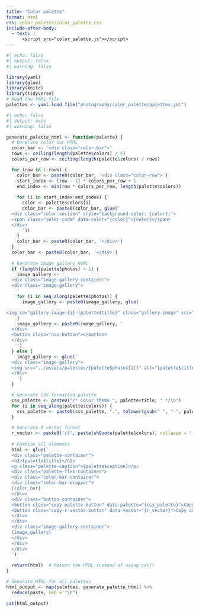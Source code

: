 ```yaml
---
title: "Color palette"
format: html
css: color_palette/color_palette.css
include-after-body: 
  - text: |
      <script src="color_palette.js"></script>
---
```


```r
#| echo: false
#| output: false
#| warning: false

library(yaml)
library(glue)
library(knitr)
library(tidyverse)
# Read the YAML file
palettes <- yaml.load_file("photography/color_palette/palettes.yml")
```

```r
#| echo: false
#| output: asis
#| warning: false

generate_palette_html <- function(palette) {
  # Generate color bar HTML
  color_bar <- '<div class="color-bar">'
  rows <- ceiling(length(palette$colors) / 5)
  colors_per_row <- ceiling(length(palette$colors) / rows)

  for (row in 1:rows) {
    color_bar <- paste0(color_bar, '<div class="color-row">')
    start_index <- (row - 1) * colors_per_row + 1
    end_index <- min(row * colors_per_row, length(palette$colors))
    
    for (i in start_index:end_index) {
      color <- palette$colors[i]
      color_bar <- paste0(color_bar, glue('
  <div class="color-section" style="background-color: {color};">
  <span class="color-code" data-color="{color}">{color}</span>
  </div>
      '))
    }
    color_bar <- paste0(color_bar, '</div>')
  }
  color_bar <- paste0(color_bar, '</div>')
  
  # Generate image gallery HTML
  if (length(palette$photos) > 1) {
    image_gallery <- '
  <div class="image-gallery-container">
  <div class="image-gallery">
    '
    for (i in seq_along(palette$photos)) {
      image_gallery <- paste0(image_gallery, glue('

<img id="gallery-image-{i}-{palette$title}" class="gallery-image" src="../assets/palettes/{palette$photos[i]}" alt="Gallery Image {i}">'))
    }
    image_gallery <- paste0(image_gallery, '
  </div>
  <button class="nav-button"></button>
  </div>
    ')
  } else {
    image_gallery <- glue('
  <div class="image-gallery">
  <img src="../assets/palettes/{palette$photos[1]}" alt="{palette$title}" class="gallery-image">
  </div>
    ')
  }

  # Generate CSS-formatted palette
  css_palette <- paste0("/* Color Theme ", palette$title, " */\n")
  for (i in seq_along(palette$colors)) {
    css_palette <- paste0(css_palette, ".", tolower(gsub(" ", "-", palette$title)), "-hex-", i, ": { color: ", palette$colors[i], "; }\n")
  }

  # Generate R vector format
  r_vector <- paste0('c(', paste(shQuote(palette$colors), collapse = ', '), ")")
  
  # Combine all elements
  html <- glue('
  <div class="palette-container">
  <h2>{palette$title}</h2>
  <p class="palette-caption">{palette$caption}</p>
  <div class="palette-flex-container">
  <div class="color-bar-container">
  <div class="color-bar-wrapper">
  {color_bar}
  </div>
  <div class="button-container">
  <button class="copy-palette-button" data-palette="{css_palette}">Copy as CSS</button>
  <button class="copy-r-vector-button" data-vector="{r_vector}">Copy as R Vector</button>
  </div>
  </div>
  <div class="image-gallery-container">
  {image_gallery}
  </div>
  </div>
  </div>
  ')
  
  return(html)  # Return the HTML instead of using cat()
}

# Generate HTML for all palettes
html_output <- map(palettes, generate_palette_html) %>% 
  reduce(paste, sep = "\n")

cat(html_output)
```

